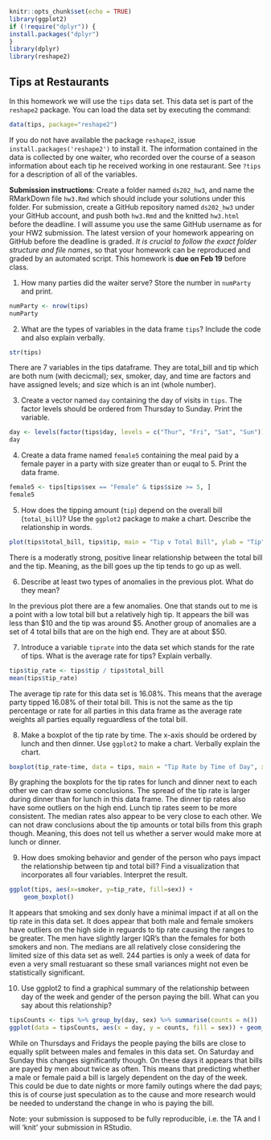 ```r
knitr::opts_chunk$set(echo = TRUE)
library(ggplot2)
if (!require("dplyr")) {
install.packages("dplyr")
}
library(dplyr)
library(reshape2)
```

## Tips at Restaurants

In this homework we will use the `tips` data set. This data set is part of the `reshape2` package. You can load the data set by executing the command:
```r
data(tips, package="reshape2")
```
If you do not have available the package `reshape2`, issue `install.packages('reshape2')` to install it. The information contained in the data is collected by one waiter, who recorded over the course of a season information about each tip he received working in one restaurant. See `?tips` for a description of all of the variables. 

**Submission instructions**: Create a folder named `ds202_hw3`, and name the RMarkDown file `hw3.Rmd`  which should include your solutions under this folder. For submission, create a GitHub repository named `ds202_hw3` under your GitHub account, and push both `hw3.Rmd` and the knitted `hw3.html` before the deadline. I will assume you use the same GitHub username as for your HW2 submission. The latest version of your homework appearing on GitHub before the deadline is graded. *It is crucial to follow the exact folder structure and file names*, so that your homework can be reproduced and graded by an automated script. This homework is **due on Feb 19** before class.

1.  How many parties did the waiter serve? Store the number in `numParty` and print. 
```r
numParty <- nrow(tips)
numParty
```
2. What are the types of variables in the data frame `tips`? Include the code and also explain verbally.
```r
str(tips)
```

There are 7 variables in the tips dataframe.  They are total_bill and tip which are both num (with decicmal); sex, smoker, day, and time are factors and have assigned levels; and size which is an int (whole number).

3. Create a vector named `day` containing the day of visits in `tips`. The factor levels should be ordered from Thursday to Sunday. Print the variable.
```r
day <- levels(factor(tips$day, levels = c("Thur", "Fri", "Sat", "Sun")))
day
```

4. Create a data frame named `female5` containing the meal paid by a female payer in a party with size greater than or euqal to 5. Print the data frame.
```r
female5 <- tips[tips$sex == "Female" & tips$size >= 5, ]
female5
```
5. How does the tipping amount (`tip`) depend on the overall bill (`total_bill`)? Use the `ggplot2` package to make a chart. Describe the relationship in words.  
```r
plot(tips$total_bill, tips$tip, main = "Tip v Total Bill", ylab = "Tip", xlab = "Total Bill")
```

There is a moderatly strong, positive linear relationship between the total bill and the tip.  Meaning, as the bill goes up the tip tends to go up as well.

6. Describe at least two types of anomalies in the previous plot. What do they mean?

In the previous plot there are a few anomalies.  One that stands out to me is a point with a low total bill but a relatively high tip.  It appears the bill was less than $10 and the tip was around $5.  Another group of anomalies are a set of 4 total bills that are on the high end.  They are at about $50.

7. Introduce a variable `tiprate` into the data set which stands for the rate of tips. What is the average rate for tips? Explain verbally. 
```r
tips$tip_rate <- tips$tip / tips$total_bill
mean(tips$tip_rate)
```

The average tip rate for this data set is 16.08%.  This means that the average party tipped 16.08% of their total bill.  This is not the same as the tip percentage or rate for all parties in this data frame as the average rate weights all parties equally reguardless of the total bill.

8. Make a boxplot of the tip rate by time. The x-axis should be ordered by lunch and then dinner. Use `ggplot2` to make a chart. Verbally explain the chart.
```r
boxplot(tip_rate~time, data = tips, main = "Tip Rate by Time of Day", xlab = "Time of Day", ylab = "Tip Rate")
```

By graphing the boxplots for the tip rates for lunch and dinner next to each other we can draw some conclusions.  The spread of the tip rate is larger during dinner than for lunch in this data frame.  The dinner tip rates also have some outliers on the high end.  Lunch tip rates seem to be more consistent.  The median rates also appear to be very close to each other.  We can not draw conclusions about the tip amounts or total bills from this graph though.  Meaning, this does not tell us whether a server would make more at lunch or dinner.

9. How does smoking behavior and gender of the person who pays impact the relationship between tip and total bill? Find a visualization that incorporates all four variables. Interpret the result.
```r
ggplot(tips, aes(x=smoker, y=tip_rate, fill=sex)) + 
    geom_boxplot()
```

It appears that smoking and sex donly have a minimal impact if at all on the tip rate in this data set.  It does appear that both male and female smokers have outliers on the high side in reguards to tip rate causing the ranges to be greater.  The men have slightly larger IQR's than the females for both smokers and non.  The medians are all relatively close considering the limited size of this data set as well.  244 parties is only a week of data for even a very small restuarant so these small variances might not even be statistically significant.

10. Use ggplot2 to find a graphical summary of the relationship between day of the week and gender of the person paying the bill. What can you say about this relationship?
```r
tipsCounts <- tips %>% group_by(day, sex) %>% summarise(counts = n()) 
ggplot(data = tipsCounts, aes(x = day, y = counts, fill = sex)) + geom_bar(stat = "identity", position = position_dodge())
```

While on Thursdays and Fridays the people paying the bills are close to equally split between males and females in this data set.  On Saturday and Sunday this changes significantly though.  On these days it appears that bills are payed by men about twice as often.  This means that predicting whether a male or female paid a bill is largely dependent on the day of the week.  This could be due to date nights or more family outings where the dad pays; this is of course just speculation as to the cause and more research would be needed to understand the change in who is paying the bill.

Note: your submission is supposed to be fully reproducible, i.e. the TA and I will 'knit' your submission in RStudio. 
